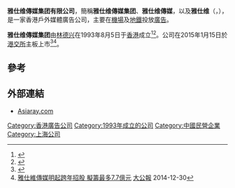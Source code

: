'''雅仕维傳媒集团有限公司'''，簡稱'''雅仕维傳媒集团'''、'''雅仕维傳媒'''，以及'''雅仕维'''（'''{{lang-en|Asiaray Media Group Limited}}'''，{{hkex|1993}}），是一家香港戶外媒體廣告公司，主要在[[機場|機場]]及[[地鐵|地鐵]]投放[[廣告|廣告]]。

'''雅仕维傳媒集团'''由[[林德兴|林德兴]]在1993年8月5日于[[香港|香港]]成立<ref>{{Cite web |url=http://www.asiaray.com/hkweb/aboutus/aboutus.html |title=雅仕维傳媒集团有限公司簡介 |accessdate=2014-12-31 |archive-date=2014-12-31 |archive-url=https://web.archive.org/web/20141231205201/http://www.asiaray.com/hkweb/aboutus/aboutus.html |dead-url=yes }}</ref><REF>
{{Cite web |url=http://www.hkexnews.hk/listedco/listconews/sehk/2014/1231/LTN20141231038_C.pdf |title=雅仕维傳媒集团有限公司招股資料 |access-date=2014-12-31 |archive-date=2020-12-04 |archive-url=https://web.archive.org/web/20201204235552/https://www1.hkexnews.hk/listedco/listconews/sehk/2014/1231/ltn20141231038_c.pdf |dead-url=no }}
</REF>。公司在2015年1月15日於[[港交所|港交所]]主板上市<REF>
{{Cite web |url=http://www.hkexnews.hk/listedco/listconews/sehk/2014/1231/LTN20141231038_C.pdf |title=雅仕维傳媒集团有限公司招股資料 |access-date=2014-12-31 |archive-date=2020-12-04 |archive-url=https://web.archive.org/web/20201204235552/https://www1.hkexnews.hk/listedco/listconews/sehk/2014/1231/ltn20141231038_c.pdf |dead-url=no }}
</REF><REF>
[http://finance.takungpao.com.hk/hkstock/cjss/2014-12/2873804.html 雅仕維傳媒明起跨年招股 擬籌最多7.7億元] {{Wayback|url=http://finance.takungpao.com.hk/hkstock/cjss/2014-12/2873804.html |date=20160304185415 }}[[大公報|大公報]] 2014-12-30
</REF>。

==參考==
{{REFLIST}}

==外部連結==

*[http://www.asiaray.com/ Asiaray.com] {{Wayback|url=http://www.asiaray.com/ |date=20180303222320 }}


[[Category:香港廣告公司|Category:香港廣告公司]]
[[Category:1993年成立的公司|Category:1993年成立的公司]]
[[Category:中國民營企業|Category:中國民營企業]]
[[Category:上海公司|Category:上海公司]]